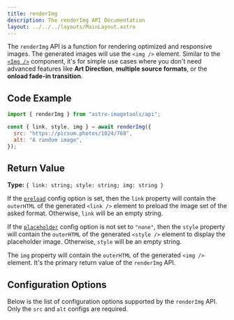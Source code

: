```yaml
---
title: renderImg
description: The renderImg API Documentation
layout: ../../../layouts/MainLayout.astro
---
```



The `renderImg` API is a function for rendering optimized and responsive images. The generated images will use the `<img />` element. Similar to the [`<Img />`](/en/components/Img) component, it's for simple use cases where you don't need advanced features like **Art Direction**, **multiple source formats**, or the **onload fade-in transition**.

## Code Example

```js
import { renderImg } from "astro-imagetools/api";

const { link, style, img } = await renderImg({
  src: "https://picsum.photos/1024/768",
  alt: "A random image",
});
```

## Return Value

**Type:** `{ link: string; style: string; img: string }`

If the [`preload`](#preload) config option is set, then the `link` property will contain the `outerHTML` of the generated `<link />` element to preload the image set of the asked format. Otherwise, `link` will be an empty string.

If the [`placeholder`](#placeholder) config option is not set to `"none"`, then the `style` property will contain the `outerHTML` of the generated `<style />` element to display the placeholder image. Otherwise, `style` will be an empty string.

The `img` property will contain the `outerHTML` of the generated `<img />` element. It's the primary return value of the `renderImg` API.

## Configuration Options

Below is the list of configuration options supported by the `renderImg` API. Only the `src` and `alt` configs are required.

<ConfigOptions api="renderImg" />
